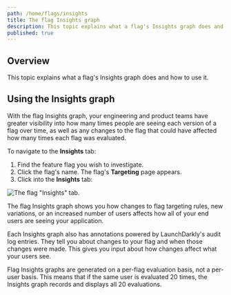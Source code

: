 ```yaml
---
path: /home/flags/insights
title: The flag Insights graph
description: This topic explains what a flag's Insights graph does and how to use it.
published: true
---
```


## Overview

This topic explains what a flag's Insights graph does and how to use it.

## Using the Insights graph

With the flag Insights graph, your engineering and product teams have greater visibility into how many times people are seeing each version of a flag over time, as well as any changes to the flag that could have affected how many times each flag was evaluated.

To navigate to the **Insights** tab:

1. Find the feature flag you wish to investigate.
2. Click the flag's name. The flag's **Targeting** page appears.
3. Click into the **Insights** tab:

![The flag "Insights" tab.](flag-insights.png)

The flag Insights graph shows you how changes to flag targeting rules, new variations, or an increased number of users affects how all of your end users are seeing your application.

Each Insights graph also has annotations powered by LaunchDarkly's audit log entries. They tell you about changes to your flag and when those changes were made. This gives you input about how changes affect what your users see.

Flag Insights graphs are generated on a per-flag evaluation basis, not a per-user basis. This means that if the same user is evaluated 20 times, the Insights graph records and displays all 20 evaluations.
